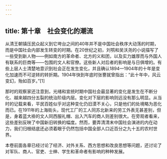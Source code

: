 ```yaml
---
---
---
```

title: 第十章　社会变化的潮流
---



从清王朝镇压民众起义到它垮台之间的40年并不是中国社会秩序大动荡的时期，而是中国社会内部发生转变的时期。在20世纪之初，刘鹗和吴沃尧的小说描写了一些受到新人物——例如南方的革命者、北方的义和团，以及实力雄厚而与外国人有联系的巨商等——包围的文人和官僚。这些新人对后者的影响是与日俱增的。有些上层人士清楚地意识到社会正在发生变化，并且确认1894—1904年的十年是变化加速而不可逆转的转折期。1904年快到年底时张謇就曾指出：“此十年中，风云变幻，殆如百岁。”[1]

那时的观察家还注意到，光绪和宣统时期中国社会最显著的变化是发生在不断分化、越来越四分五裂的统治阶级内层。变化对下层的影响则远没有那么明显。从当时的记载来看，平民百姓似乎对这种变化仍旧漠不关心，只是他们的处境略为恶化而已。在1911年的上海街头，现代工厂的工人同苏北新来的劳工外表无甚差别，但是，身着蓝大褂的文人同西服礼帽、出入汽车的商人则差别很大。在旁观者看来，这些差别反映了中国新旧转换的幅度。然而，要弄清清末中国社会演进的内在动力，我们归根结底还必须着眼于仍然包括中国全部人口近百分之九十五的农村世界。

本卷前面各章已经讨论了经济、对外关系、西方思想和改良思想等问题，还讨论了对军队、商人、官吏、士绅、学生和革命者有影响的种种发展。